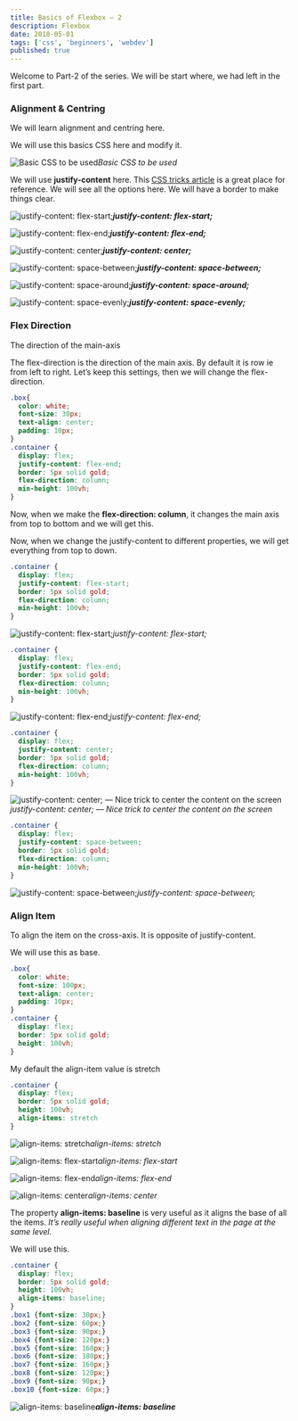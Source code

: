 ```yaml
---
title: Basics of Flexbox — 2
description: Flexbox
date: 2018-05-01
tags: ['css', 'beginners', 'webdev']
published: true
---
```


Welcome to Part-2 of the series. We will be start where, we had left in the first part.

### Alignment & Centring
We will learn alignment and centring here.

We will use this basics CSS here and modify it.

![Basic CSS to be used](https://ik.imagekit.io/thewebdev/Flexbox-basics/2/1_mAIph7GOxp.png)*Basic CSS to be used*

We will use **justify-content** here. This [CSS tricks article](https://css-tricks.com/snippets/css/a-guide-to-flexbox/) is a great place for reference. We will see all the options here. We will have a border to make things clear.

![**justify-content: flex-start;**](https://ik.imagekit.io/thewebdev/Flexbox-basics/2/2_uhJ_zwbifE.png)***justify-content: flex-start;***

![**justify-content: flex-end;**](https://ik.imagekit.io/thewebdev/Flexbox-basics/2/3_o7tocgtEVe.png)***justify-content: flex-end;***

![**justify-content: center;**](https://ik.imagekit.io/thewebdev/Flexbox-basics/2/4_6-sSyovVDD.png)***justify-content: center;***

![**justify-content: space-between;**](https://ik.imagekit.io/thewebdev/Flexbox-basics/2/5_T-wO-UZW9D.png)***justify-content: space-between;***

![**justify-content: space-around;**](https://ik.imagekit.io/thewebdev/Flexbox-basics/2/6_bB4yyZzXrZ.png)***justify-content: space-around;***

![**justify-content: space-evenly;**](https://ik.imagekit.io/thewebdev/Flexbox-basics/2/7_YTqQW_fMZn.png)***justify-content: space-evenly;***

### Flex Direction
The direction of the main-axis

The flex-direction is the direction of the main axis. By default it is row ie from left to right.
Let’s keep this settings, then we will change the flex-direction.


```css
.box{
  color: white;
  font-size: 30px;
  text-align: center;
  padding: 10px;
}
.container {
  display: flex;
  justify-content: flex-end;
  border: 5px solid gold;
  flex-direction: column;
  min-height: 100vh;
}
```


Now, when we make the **flex-direction: column**, it changes the main axis from top to bottom and we will get this.

Now, when we change the justify-content to different properties, we will get everything from top to down.


```css
.container {
  display: flex;
  justify-content: flex-start;
  border: 5px solid gold;
  flex-direction: column;
  min-height: 100vh;
}
```


![justify-content: flex-start;](https://ik.imagekit.io/thewebdev/Flexbox-basics/2/8_C7ZVmwQam.png)*justify-content: flex-start;*


```css
.container {
  display: flex;
  justify-content: flex-end;
  border: 5px solid gold;
  flex-direction: column;
  min-height: 100vh;
}
```


![justify-content: flex-end;](https://ik.imagekit.io/thewebdev/Flexbox-basics/2/9_Pm5dJGtNIj.png)*justify-content: flex-end;*


```css
.container {
  display: flex;
  justify-content: center;
  border: 5px solid gold;
  flex-direction: column;
  min-height: 100vh;
}
```


![justify-content: center; — Nice trick to center the content on the screen](https://ik.imagekit.io/thewebdev/Flexbox-basics/2/10_1Thii6ALby.png)*justify-content: center; — Nice trick to center the content on the screen*


```css
.container {
  display: flex;
  justify-content: space-between;
  border: 5px solid gold;
  flex-direction: column;
  min-height: 100vh;
}
```


![justify-content: space-between;](https://ik.imagekit.io/thewebdev/Flexbox-basics/2/11_X9NH44K0Nh.png)*justify-content: space-between;*

### Align Item
To align the item on the cross-axis. It is opposite of justify-content.

We will use this as base.


```css
.box{
  color: white;
  font-size: 100px;
  text-align: center;
  padding: 10px;
}
.container {
  display: flex;
  border: 5px solid gold;
  height: 100vh;
}
```


My default the align-item value is stretch


```css
.container {
  display: flex;
  border: 5px solid gold;
  height: 100vh;
  align-items: stretch
}
```


![align-items: stretch](https://ik.imagekit.io/thewebdev/Flexbox-basics/2/12_qD2d91aL48.png)*align-items: stretch*

![align-items: flex-start](https://ik.imagekit.io/thewebdev/Flexbox-basics/2/13_c6GR50Whxr.png)*align-items: flex-start*

![align-items: flex-end](https://ik.imagekit.io/thewebdev/Flexbox-basics/2/14_ndxcdEobgB.png)*align-items: flex-end*

![align-items: center](https://ik.imagekit.io/thewebdev/Flexbox-basics/2/15_D90RQhb08.png)*align-items: center*

The property **align-items: baseline** is very useful as it aligns the base of all the items. *It’s really useful when aligning different text in the page at the same level.*

We will use this.


```css
.container {
  display: flex;
  border: 5px solid gold;
  height: 100vh;
  align-items: baseline;
}
.box1 {font-size: 30px;}
.box2 {font-size: 60px;}
.box3 {font-size: 90px;}
.box4 {font-size: 120px;}
.box5 {font-size: 160px;}
.box6 {font-size: 180px;}
.box7 {font-size: 160px;}
.box8 {font-size: 120px;}
.box9 {font-size: 90px;}
.box10 {font-size: 60px;}
```


![**align-items: baseline**](https://ik.imagekit.io/thewebdev/Flexbox-basics/2/16_qVRhd-itHK.png)***align-items: baseline***


